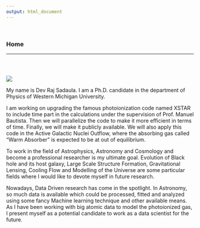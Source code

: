 ```yaml
---
output: html_document
---
```


\


### Home

---


<div class="row" style="padding-top: 30px;">

<div class="col-sm-4">

![](images/dev.PNG)



</div>



My name is Dev Raj Sadaula. I am a Ph.D. candidate in the department of Physics of Western Michigan University. 

I am working on upgrading the famous photoionization code named XSTAR to include time part in the calculations under the supervision of Prof. Manuel Bautista. Then we will parallelize the code to make it more efficient
in terms of time. Finally, we will make it publicly available. We will also apply this code in the Active Galactic Nuclei Outflow, where the absorbing gas called “Warm Absorber” is expected to be at out of equilibrium.


To work in the field of Astrophysics, Astronomy and Cosmology and become a professional researcher is my ultimate goal. Evolution of Black hole and its host galaxy, Large Scale Structure Formation, Gravitational Lensing, Cooling Flow and Modelling of the Universe are some particular fields where I would like to devote myself in future research.

Nowadays, Data Driven research has come in the spotlight. In Astronomy, so much data is available which could be processed, fitted and analyzed using some fancy Machine learning technique and other available means.  As I have been working with big atomic data to model the photoionized gas, I present myself as a potential candidate to work as a data scientist for the future.
